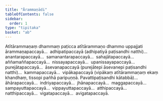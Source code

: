 ```yaml
---
title: "Ārammaṇādi"
tableOfContents: false
sidebar:
  order: 1
type: "tipitaka"
basket: "ab"
---
```



<DynamicBreadcrumb />

<Division number="4">

<Paragraph number="2667">
Atītārammaṇaṃ dhammaṃ paṭicca atītārammaṇo dhammo uppajjati ārammaṇapaccayā…  adhipatipaccayā (adhipatiyā paṭisandhi natthi)…  anantarapaccayā…  samanantarapaccayā…  sahajātapaccayā…  aññamaññapaccayā…  nissayapaccayā…  upanissayapaccayā…  purejātapaccayā…  āsevanapaccayā (purejātepi āsevanepi paṭisandhi natthi)…  kammapaccayā…  vipākapaccayā (vipākaṃ atītārammaṇaṃ ekaṃ khandhaṃ, tissopi pañhā paripuṇṇā. Pavattipaṭisandhi kātabbā)…  āhārapaccayā…  indriyapaccayā…  jhānapaccayā…  maggapaccayā…  sampayuttapaccayā…  vippayuttapaccayā…  atthipaccayā…  natthipaccayā…  vigatapaccayā…  avigatapaccayā.
</Paragraph>
</Division>